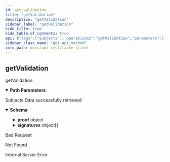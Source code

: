```yaml
---
id: get-validation
title: "getValidation"
description: "getValidation"
sidebar_label: "getValidation"
hide_title: true
hide_table_of_contents: true
api: {"tags":["Subjects"],"operationId":"getValidation","parameters":[{"name":"id","in":"path","description":"Subject's unique id","required":true,"schema":{"type":"string"}}],"responses":{"200":{"description":"Subjects Data successfully retrieved","content":{"application/json":{"schema":{"type":"object","required":["proof","signatures"],"properties":{"proof":{"type":"object","required":["subject_id","schema_id","namespace","name","subject_public_key","governance_id","genesis_governance_version","sn","prev_event_hash","event_hash","governance_version"],"properties":{"event_hash":{"type":"string","description":"Hash of the event"},"genesis_governance_version":{"type":"integer","format":"int64","description":"Governance version of the genesis event","minimum":0},"governance_id":{"type":"string","description":"Governance identifier"},"governance_version":{"type":"integer","format":"int64","description":"Governance version","minimum":0},"name":{"type":"string","description":"Name of subject"},"namespace":{"type":"string","description":"Namespace to which the subject belongs"},"prev_event_hash":{"type":"string","description":"Previous event hash"},"schema_id":{"type":"string","description":"Subject schema json identifier"},"sn":{"type":"integer","format":"int64","description":"Current sequence number of the subject","minimum":0},"subject_id":{"type":"string","description":"Subject identifier"},"subject_public_key":{"type":"string","description":"Public key of the subject"}}},"signatures":{"type":"array","items":{"type":"object","required":["signer","timestamp","value"],"properties":{"signer":{"type":"string","description":"Signature of the issuer"},"timestamp":{"type":"integer","format":"int64","description":"Timestamp at which the signature was made","minimum":0},"value":{"type":"string","description":"Signature value"}}},"description":"Validators' signatures"}}},"example":{"proof":{"event_hash":"JLic8SLrT7tJxA9B3aLaaKaIEuV7Wouo2ogHCid6O4g8","genesis_governance_version":0,"governance_id":"","governance_version":0,"name":"Wine_Producers_Organization","namespace":"","prev_event_hash":"","schema_id":"governance","sn":0,"subject_id":"JoifaSpfenD2bEPeBLvUTWh30brm4tKcvdW8exQnkGoQ","subject_public_key":"E0gaiDcPRVmYLUGbseHmBk2_2H-FAlSgaO6ZMOXhh4Gs"},"signatures":[{"signer":"EbwR0yYrCYpTzlN5i5GX_MtAbKRw5y2euv3TqiTgwggs","timestamp":1688643031,"value":"SEF3qN1uKIgNfnK6YlgU7rlCvDCNHhl_tdcRBvQRyGShR8oOOw5tVk8_OUNlyaJV_HsrISeX8jAf4L3diodRZ_Dg"}]}}}},"400":{"description":"Bad Request"},"404":{"description":"Not Found"},"500":{"description":"Internal Server Error"}},"description":"getValidation","method":"get","path":"/api/subjects/{id}/validation","security":[],"securitySchemes":{"api_key":{"type":"apiKey","in":"header","name":"x-api-key"}},"info":{"title":"taple-client","description":"","contact":{"name":"Open Canarias S.L.","email":"taple@opencanarias.com"},"license":{"name":""},"version":"0.2.0-dev"},"postman":{"name":"get Validation","description":{"type":"text/plain"},"url":{"path":["api","subjects",":id","validation"],"host":["{{baseUrl}}"],"query":[],"variable":[{"disabled":false,"description":{"content":"(Required) Subject's unique id","type":"text/plain"},"type":"any","value":"","key":"id"}]},"header":[{"key":"Accept","value":"application/json"}],"method":"GET"}}
sidebar_class_name: "get api-method"
info_path: docs/api-rest/taple-client
---
```



## getValidation



getValidation

<details style={{"marginBottom":"1rem"}} data-collapsed={false} open={true}><summary style={{}}><strong>Path Parameters</strong></summary><div><ul><ParamsItem className={"paramsItem"} param={{"name":"id","in":"path","description":"Subject's unique id","required":true,"schema":{"type":"string"}}}></ParamsItem></ul></div></details><div><ApiTabs><TabItem label={"200"} value={"200"}><div>

Subjects Data successfully retrieved

</div><div><MimeTabs schemaType={"response"}><TabItem label={"application/json"} value={"application/json"}><SchemaTabs><TabItem label={"Schema"} value={"Schema"}><details style={{}} data-collapsed={false} open={true}><summary style={{"textAlign":"left"}}><strong>Schema</strong></summary><div style={{"textAlign":"left","marginLeft":"1rem"}}></div><ul style={{"marginLeft":"1rem"}}><SchemaItem collapsible={true} className={"schemaItem"}><details style={{}}><summary style={{}}><strong>proof</strong><span style={{"opacity":"0.6"}}> object</span></summary><div style={{"marginLeft":"1rem"}}><SchemaItem collapsible={false} name={"event_hash"} required={false} schemaDescription={"Hash of the event"} schemaName={"string"} qualifierMessage={undefined} defaultValue={undefined}></SchemaItem><SchemaItem collapsible={false} name={"genesis_governance_version"} required={false} schemaDescription={"Governance version of the genesis event"} schemaName={"int64"} qualifierMessage={undefined} defaultValue={undefined}></SchemaItem><SchemaItem collapsible={false} name={"governance_id"} required={false} schemaDescription={"Governance identifier"} schemaName={"string"} qualifierMessage={undefined} defaultValue={undefined}></SchemaItem><SchemaItem collapsible={false} name={"governance_version"} required={false} schemaDescription={"Governance version"} schemaName={"int64"} qualifierMessage={undefined} defaultValue={undefined}></SchemaItem><SchemaItem collapsible={false} name={"name"} required={false} schemaDescription={"Name of subject"} schemaName={"string"} qualifierMessage={undefined} defaultValue={undefined}></SchemaItem><SchemaItem collapsible={false} name={"namespace"} required={false} schemaDescription={"Namespace to which the subject belongs"} schemaName={"string"} qualifierMessage={undefined} defaultValue={undefined}></SchemaItem><SchemaItem collapsible={false} name={"prev_event_hash"} required={false} schemaDescription={"Previous event hash"} schemaName={"string"} qualifierMessage={undefined} defaultValue={undefined}></SchemaItem><SchemaItem collapsible={false} name={"schema_id"} required={false} schemaDescription={"Subject schema json identifier"} schemaName={"string"} qualifierMessage={undefined} defaultValue={undefined}></SchemaItem><SchemaItem collapsible={false} name={"sn"} required={false} schemaDescription={"Current sequence number of the subject"} schemaName={"int64"} qualifierMessage={undefined} defaultValue={undefined}></SchemaItem><SchemaItem collapsible={false} name={"subject_id"} required={false} schemaDescription={"Subject identifier"} schemaName={"string"} qualifierMessage={undefined} defaultValue={undefined}></SchemaItem><SchemaItem collapsible={false} name={"subject_public_key"} required={false} schemaDescription={"Public key of the subject"} schemaName={"string"} qualifierMessage={undefined} defaultValue={undefined}></SchemaItem></div></details></SchemaItem><SchemaItem collapsible={true} className={"schemaItem"}><details style={{}}><summary style={{}}><strong>signatures</strong><span style={{"opacity":"0.6"}}> object[]</span></summary><div style={{"marginLeft":"1rem"}}><div style={{"marginTop":".5rem","marginBottom":".5rem"}}>

Validators' signatures

</div><SchemaItem collapsible={false} name={"signer"} required={false} schemaDescription={"Signature of the issuer"} schemaName={"string"} qualifierMessage={undefined} defaultValue={undefined}></SchemaItem><SchemaItem collapsible={false} name={"timestamp"} required={false} schemaDescription={"Timestamp at which the signature was made"} schemaName={"int64"} qualifierMessage={undefined} defaultValue={undefined}></SchemaItem><SchemaItem collapsible={false} name={"value"} required={false} schemaDescription={"Signature value"} schemaName={"string"} qualifierMessage={undefined} defaultValue={undefined}></SchemaItem></div></details></SchemaItem></ul></details></TabItem><TabItem label={"Example (from schema)"} value={"Example (from schema)"}><ResponseSamples responseExample={"{\n  \"proof\": {\n    \"event_hash\": \"string\",\n    \"genesis_governance_version\": 0,\n    \"governance_id\": \"string\",\n    \"governance_version\": 0,\n    \"name\": \"string\",\n    \"namespace\": \"string\",\n    \"prev_event_hash\": \"string\",\n    \"schema_id\": \"string\",\n    \"sn\": 0,\n    \"subject_id\": \"string\",\n    \"subject_public_key\": \"string\"\n  },\n  \"signatures\": [\n    {\n      \"signer\": \"string\",\n      \"timestamp\": 0,\n      \"value\": \"string\"\n    }\n  ]\n}"} language={"json"}></ResponseSamples></TabItem><TabItem label={"Example"} value={"Example"}><ResponseSamples responseExample={"{\n  \"proof\": {\n    \"event_hash\": \"JLic8SLrT7tJxA9B3aLaaKaIEuV7Wouo2ogHCid6O4g8\",\n    \"genesis_governance_version\": 0,\n    \"governance_id\": \"\",\n    \"governance_version\": 0,\n    \"name\": \"Wine_Producers_Organization\",\n    \"namespace\": \"\",\n    \"prev_event_hash\": \"\",\n    \"schema_id\": \"governance\",\n    \"sn\": 0,\n    \"subject_id\": \"JoifaSpfenD2bEPeBLvUTWh30brm4tKcvdW8exQnkGoQ\",\n    \"subject_public_key\": \"E0gaiDcPRVmYLUGbseHmBk2_2H-FAlSgaO6ZMOXhh4Gs\"\n  },\n  \"signatures\": [\n    {\n      \"signer\": \"EbwR0yYrCYpTzlN5i5GX_MtAbKRw5y2euv3TqiTgwggs\",\n      \"timestamp\": 1688643031,\n      \"value\": \"SEF3qN1uKIgNfnK6YlgU7rlCvDCNHhl_tdcRBvQRyGShR8oOOw5tVk8_OUNlyaJV_HsrISeX8jAf4L3diodRZ_Dg\"\n    }\n  ]\n}"} language={"json"}></ResponseSamples></TabItem></SchemaTabs></TabItem></MimeTabs></div></TabItem><TabItem label={"400"} value={"400"}><div>

Bad Request

</div><div></div></TabItem><TabItem label={"404"} value={"404"}><div>

Not Found

</div><div></div></TabItem><TabItem label={"500"} value={"500"}><div>

Internal Server Error

</div><div></div></TabItem></ApiTabs></div>
      